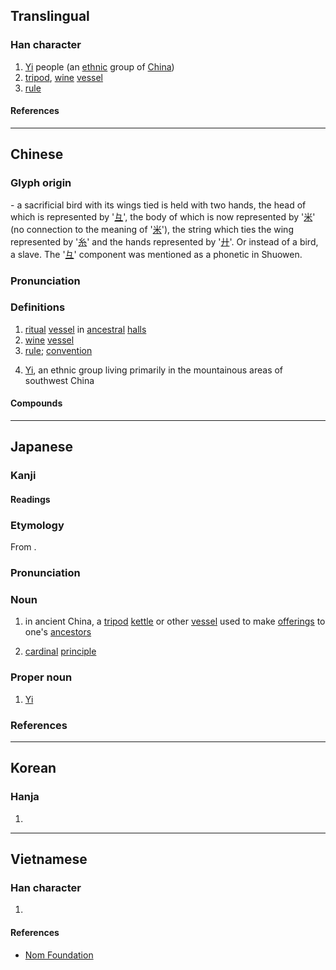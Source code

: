 {{also|彛|彞}}
{{character info/new}}
==Translingual==

===Han character===
{{Han char|rn=58|rad=彐|as=15|sn=18|four=27449|canj=VMFFT|ids=⿳彑⿰米糸廾}}

# [[Yi]] people (an [[ethnic]] group of [[China]])
# [[tripod]], [[wine]] [[vessel]]
# [[rule]]

====References====
{{Han ref|kx=0362.260|dkj=09950|hdz=20962.180|uh=5F5D}}

----

==Chinese==
{{zh-forms|alt=彞,彜,彛}}

===Glyph origin===
{{Han etym}}
{{Han compound|彑|米|糸|廾|t1=head|t2=rice|t3=silk|t4=two hands|ls=ic|ls2=psc|c1=p|c2=s|c3=s|c4=s}}- a sacrificial bird with its wings tied is held with two hands, the head of which is represented by '[[彑]]', the body of which is now represented by '[[米]]' (no connection to the meaning of '[[米]]'), the string which ties the wing represented by '[[糸]]' and the hands represented by '[[廾]]'. Or instead of a bird, a slave. The '[[彑]]' component was mentioned as a phonetic in Shuowen.

===Pronunciation===
{{zh-pron
|m=yí
|c=ji4
|mn=ml:î
|mc=
|oc=y
|cat=n,pn
}}

===Definitions===
{{zh-hanzi}}

# [[ritual]] [[vessel]] in [[ancestral]] [[hall]]s
# [[wine]] [[vessel]]
# [[rule]]; [[convention]]
# {{zh-div|族}} [[Yi]], an ethnic group living primarily in the mountainous areas of southwest China

====Compounds====
{{zh-der|伯彝|功銘鼎彝|匪彝|宗彝|彝倫|彝倫攸斁|彝劇|彝器|彝憲|彝文|彝族|彝訓|彝語|斝彝|方彝|朱彝尊|民彝|秉彝|蜼彝|鼎彝}}

----

==Japanese==

===Kanji===
{{ja-kanji|grade=|rs=彐15}}

====Readings====
{{ja-readings
|goon=い
|kanon=い
|kun=つね-
}}

===Etymology===
{{ja-kanjitab|い|yomi=on}}
From {{der|ja|ltc|sort=い|-}} {{ltc-l|彝}}.

===Pronunciation===
{{ja-pron|い|acc=1|acc_ref=DJR|y=on}}

===Noun===
{{ja-noun|い}}

# in ancient China, a [[tripod]] [[kettle]] or other [[vessel]] used to make [[offering]]s to one's [[ancestor]]s
# {{lb|ja|by extension}} [[cardinal]] [[principle]]

===Proper noun===
{{ja-pos|proper|い}}

# [[Yi]] {{gloss|ethnic group}}

===References===
<references/>

----

==Korean==

===Hanja===
{{ko-hanja|이}}

# {{rfdef|ko|sort=彐15}}

----

==Vietnamese==

===Han character===
{{vi-readings|rs=彐15|reading=di}}

# {{rfdef|vi|sort=彐15}}

====References====
* [http://nomfoundation.org/common/nom_details.php?codepoint=5f5d Nom Foundation]
